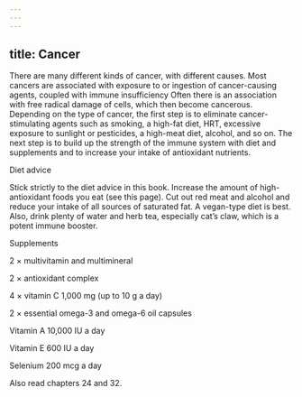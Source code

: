```yaml
---
---
---
```

title: Cancer
---




There are many different kinds of cancer, with different causes. Most cancers are associated with exposure to or ingestion of cancer-causing agents, coupled with immune insufficiency Often there is an association with free radical damage of cells, which then become cancerous. Depending on the type of cancer, the first step is to eliminate cancer-stimulating agents such as smoking, a high-fat diet, HRT, excessive exposure to sunlight or pesticides, a high-meat diet, alcohol, and so on. The next step is to build up the strength of the immune system with diet and supplements and to increase your intake of antioxidant nutrients.





Diet advice


Stick strictly to the diet advice in this book. Increase the amount of high-antioxidant foods you eat (see this page). Cut out red meat and alcohol and reduce your intake of all sources of saturated fat. A vegan-type diet is best. Also, drink plenty of water and herb tea, especially cat’s claw, which is a potent immune booster.





Supplements


2 × multivitamin and multimineral

2 × antioxidant complex

4 × vitamin C 1,000 mg (up to 10 g a day)

2 × essential omega-3 and omega-6 oil capsules

Vitamin A 10,000 IU a day

Vitamin E 600 IU a day

Selenium 200 mcg a day



Also read chapters 24 and 32.